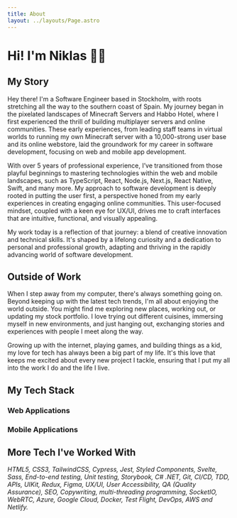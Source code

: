 ```yaml
---
title: About
layout: ../layouts/Page.astro
---
```


# Hi! I'm Niklas 👋🏼

<div className="w-40 md:w-48 h-40 md:h-48 overflow-hidden rounded-full border-black dark:border-white border relative">
<Picture src={NiklasImage} formats={['avif', 'webp']} alt="Niklas Rydkvist IRL" />
</div>

## My Story
Hey there! I'm a Software Engineer based in Stockholm, with roots stretching all the way to the southern
coast of Spain. My journey began in the pixelated landscapes of Minecraft Servers and Habbo Hotel, where I first
experienced the thrill of building multiplayer servers and online communities. These early experiences, from
leading staff teams in virtual worlds to running my own Minecraft server with a 10,000-strong user base and its
online webstore, laid the groundwork for my career in software development, focusing on web and mobile app development.

With over 5 years of professional experience, I’ve transitioned from those playful
beginnings to mastering technologies within the web and mobile landscapes, such as TypeScript, React, Node.js,
Next.js, React Native, Swift, and many more. My approach to software development is deeply rooted in putting the
user first, a perspective honed from my early experiences in creating engaging online communities. This
user-focused mindset, coupled with a keen eye for UX/UI, drives me to craft interfaces that are intuitive,
functional, and visually appealing.

My work today is a reflection of that journey: a blend of creative innovation and technical skills. It's
shaped by a lifelong curiosity and a dedication to personal and professional growth, adapting and thriving in the
rapidly advancing world of software development.

## Outside of Work

When I step away from my computer, there's always something going on. Beyond keeping up with the latest tech trends, I'm all about enjoying the world outside. You might find me exploring new places, working out, or updating my stock portfolio. I love trying out different cuisines, immersing myself in new environments, and just hanging out, exchanging stories and experiences with people I meet along the way.

Growing up with the internet, playing games, and building things as a kid, my love for tech has always been a big part of my life. It's this love that keeps me excited about every new project I tackle, ensuring that I put my all into the work I do and the life I live.

## My Tech Stack

### Web Applications
<TechStacks group="web" />

### Mobile Applications
<TechStacks group="mobile" />

## More Tech I've Worked With
*HTML5, CSS3, TailwindCSS, Cypress, Jest, Styled Components, Svelte, Sass, End-to-end testing, Unit testing, Storybook, C# .NET, Git, CI/CD, TDD, APIs, UIKit, Redux, Figma, UX/UI, User Accessibility, QA (Quality Assurance), SEO, Copywriting, multi-threading programming, SocketIO, WebRTC, Azure, Google Cloud, Docker, Test Flight, DevOps, AWS and Netlify.*
